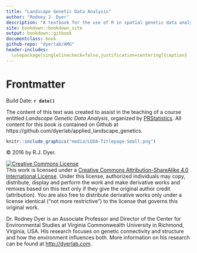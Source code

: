 ```yaml
--- 
title: "Landscape Genetic Data Analysis"
author: "Rodney J. Dyer"
description: "A textbook for the use of R in spatial genetic data analysis."
site: bookdown::bookdown_site
output: bookdown::gitbook
documentclass: book
github-repo: "dyerlab/AMG"
header-includes:
  \usepackage[singlelinecheck=false,justification=centering]{caption}
---
```


# Frontmatter {- .white_letters}

Build Date: **`r date()`**

The content of this text was created to assist in the teaching of a course entitled *Landscape Genetic Data Analysis*, organized by [PRStatistics](http://prstatistics.com).  All content for this book is contained on Github at https://github.com/dyerlab/applied_landscape_genetics.

<a href="http://dyerlab.com">
```r
knitr::include_graphics("media/LGDA-Titlepage-Small.png")
```
</a>

&copy; 2016 by R.J. Dyer.

<a rel="license" href="http://creativecommons.org/licenses/by-sa/4.0/"><img alt="Creative Commons License" style="border-width:0" src="https://i.creativecommons.org/l/by-sa/4.0/88x31.png" /></a><br />This work is licensed under a <a rel="license" href="http://creativecommons.org/licenses/by-sa/4.0/">Creative Commons Attribution-ShareAlike 4.0 International License</a>.  Under this license, authorized individuals may copy, distribute, display and perform the work and make derivative works and remixes based on this text only if they give the original author credit (attribution).  You are also free to distribute derivative works only under a license identical ("not more restrictive") to the license that governs this original work. 

Dr. Rodney Dyer is an Associate Professor and Director of the Center for Environmental Studies at Virginia Commonwealth University in Richmond, Virginia, USA.  His research focuses on genetic connectivity and structure and how the environment influences both.  More information on his research can be found at [http://dyerlab.com](http://dyerlab.com).

